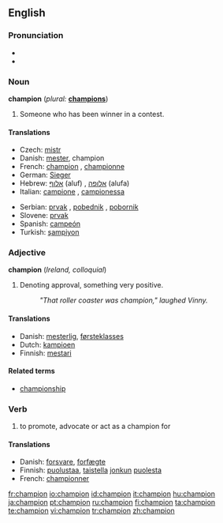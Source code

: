 ==English==
{{wikipedia}}

===Pronunciation===
*{{audio|en-gb-champion.ogg|Audio (RP)}}
*{{audio|en-us-champion.ogg|Audio (US)}}

===Noun===
'''champion'''  (''plural:'' '''[[champions]]''')

# Someone who has been winner in a contest.

====Translations====
{{trans-top|someone who has been winner in a contest}}
*Czech: [[mistr]] {{m}}
*Danish: [[mester]], champion
*French: [[#French|champion]] {{m}}, [[championne]] {{f}}
*German: [[Sieger]] {{m}}
*Hebrew: [[אלוף]] (aluf) {{m}}, [[אלופה]] (alufa) {{f}}
*Italian: [[campione]] {{m}}, [[campionessa]] {{f}}
{{trans-mid}}
*Serbian: [[prvak]] {{m}}, [[pobednik]] {{m}}, [[pobornik]] {{m}}
*Slovene: [[prvak]] {{m}}
*Spanish: [[campeón]] {{m}}
*Turkish: [[şampiyon]]
{{trans-bottom}}

===Adjective===
'''champion'''  (''Ireland, colloquial'')

# Denoting approval, something very positive.
#:''"That roller coaster was champion," laughed Vinny.''

====Translations====
{{top}}
*Danish: [[mesterlig]], [[førsteklasses]]
*Dutch: [[kampioen]]
*Finnish: [[mestari]]
{{mid}}
{{bottom}}

====Related terms====
*[[championship]]

===Verb===
{{en-verb}}

# {{usually|of a cause}} to promote, advocate or act as a champion for

====Translations====
{{top}}
*Danish: [[forsvare]], [[forfægte]]
*Finnish: [[puolustaa]], [[taistella]] [[joku|jonkun]] [[puolesta]]
*French: [[championner]]
{{mid}}
{{bottom}}

[[fr:champion]]
[[io:champion]]
[[id:champion]]
[[it:champion]]
[[hu:champion]]
[[ja:champion]]
[[pt:champion]]
[[ru:champion]]
[[fi:champion]]
[[ta:champion]]
[[te:champion]]
[[vi:champion]]
[[tr:champion]]
[[zh:champion]]